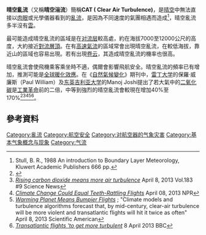 '''晴空亂流'''（又稱'''晴空湍流'''）簡稱'''CAT ( Clear Air Turbulence)'''，是[[晴天|晴空]]中無法直接以[[肉眼|肉眼]]或光學儀器看到的[[亂流|亂流]]，是因為不同速度的氣團相遇而造成<ref>Stull, B. R., 1988 An introduction to Boundary Layer Meteorology, Kluwert Academic Publishers 666 pp.</ref>，晴空亂流多半沒有[[雲|雲]]。

最可能造成晴空亂流的區域是在[[对流层|对流层]]較高處，約在海拔7000至12000公尺的高度，大約接近[[對流層頂|對流層頂]]。在有[[高速氣流|高速氣流]]的區域常會出現晴空亂流，在較低海拔，靠近山的區域也容易出現。若有出現[[卷云|卷云]]，其造成晴空亂流的機率也很高。

晴空亂流會使飛機乘客乘坐時不適，偶爾會影響飛航安全。晴空亂流的頻率已有增加，推測可能是[[全球暖化效應|全球暖化效應]]。在《[[自然氣候變化|自然氣候變化]]》期刊中，[[雷丁大学|雷丁大学]]的保羅·威廉斯（Paul William）及[[东英吉利亚大学|东英吉利亚大学]]的Manoj Joshi提出了若大氣中的[[二氧化碳|二氧化碳]]是[[工業革命|工業革命]]前的二倍，中等到強烈的晴空亂流會較現在增加40%至170%<ref>{{doi|10.1038/nclimate1866}}</ref><ref>[http://www.sciencenews.org/view/generic/id/349476/description/News_in_Brief_Rising_carbon_dioxide_means_more_air_turbulence ''Rising carbon dioxide means more air turbulence''] {{Wayback|url=http://www.sciencenews.org/view/generic/id/349476/description/News_in_Brief_Rising_carbon_dioxide_means_more_air_turbulence |date=20130831062842 }} April 8, 2013 Vol.183 #9 Science News</ref><ref>[http://www.npr.org/blogs/thetwo-way/2013/04/08/176598063/climate-change-could-equal-teeth-rattling-flights ''Climate Change Could Equal Teeth-Rattling Flights''] {{Wayback|url=http://www.npr.org/blogs/thetwo-way/2013/04/08/176598063/climate-change-could-equal-teeth-rattling-flights |date=20141113090803 }} April 08, 2013 NPR</ref><ref>[http://www.scientificamerican.com/podcast/episode.cfm?id=warming-planet-means-bumpier-flight-13-04-08 ''Warming Planet Means Bumpier Flights''] {{Wayback|url=http://www.scientificamerican.com/podcast/episode.cfm?id=warming-planet-means-bumpier-flight-13-04-08 |date=20131103181338 }}; "Climate models and turbulence algorithms forecast that, by mid-century, clear-air turbulence will be more violent and transatlantic flights will hit it twice as often"  April 8, 2013 Scientific American</ref><ref>[http://www.bbc.co.uk/news/science-environment-22063340 ''Transatlantic flights 'to get more turbulent''] {{Wayback|url=http://www.bbc.co.uk/news/science-environment-22063340 |date=20190405202130 }} 8 April 2013 BBC</ref>。
==參考資料==
{{reflist}}

{{環境小作品}}

[[Category:亂流|Category:亂流]]
[[Category:航空安全|Category:航空安全]]
[[Category:对航空器的气象灾害|Category:对航空器的气象灾害]]
[[Category:基本气象概念与现象|Category:基本气象概念与现象]]
[[Category:气流|Category:气流]]